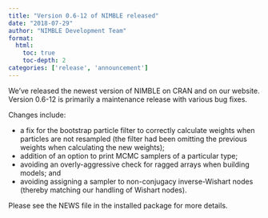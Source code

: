 ```yaml
---
title: "Version 0.6-12 of NIMBLE released"
date: "2018-07-29"
author: "NIMBLE Development Team"
format:
  html:
    toc: true
    toc-depth: 2
categories: ['release', 'announcement']
---
```


We’ve released the newest version of NIMBLE on CRAN and on our website. Version 0.6-12 is primarily a maintenance release with various bug fixes.

Changes include:

  * a fix for the bootstrap particle filter to correctly calculate weights when particles are not resampled (the filter had been omitting the previous weights when calculating the new weights);
  * addition of an option to print MCMC samplers of a particular type;
  * avoiding an overly-aggressive check for ragged arrays when building models; and
  * avoiding assigning a sampler to non-conjugacy inverse-Wishart nodes (thereby matching our handling of Wishart nodes).

Please see the NEWS file in the installed package for more details.